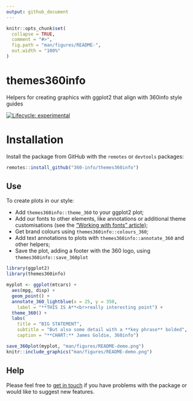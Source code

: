 ```yaml
---
output: github_document
---
```


<!-- README.md is generated from README.Rmd. Please edit that file -->

```r
knitr::opts_chunk$set(
  collapse = TRUE,
  comment = "#>",
  fig.path = "man/figures/README-",
  out.width = "100%"
)
```

# themes360info
Helpers for creating graphics with ggplot2 that align with 360info style guides

<!-- badges: start -->
[![Lifecycle: experimental](https://img.shields.io/badge/lifecycle-stable-green.svg)](https://lifecycle.r-lib.org/articles/stages.html#stable)
<!-- badges: end -->

# Installation

Install the package from GitHub with the `remotes` or `devtools` packages:

```r
remotes::install_github("360-info/themes360info")
```

## Use

To create plots in our style:

* Add `themes360info::theme_360` to your ggplot2 plot;
* Add our fonts to other elements, like annotations or additional theme customisations (see the ["Working with fonts" article](articles/articles/working-with-fonts.html));
* Get brand colours using `themes360info::colours_360`;
* Add text annotations to plots with `themes360info::annotate_360` and other helpers;
* Save the plot, adding a footer with the 360 logo, using `themes360info::save_360plot`

```r
library(ggplot2)
library(themes360info)

myplot <- ggplot(mtcars) +
  aes(mpg, disp) +
  geom_point() +
  annotate_360_lightblue(x = 25, y = 350,
    label = "**THIS IS A**<br>really interesting point") +
  theme_360() +
  labs(
    title = "BIG STATEMENT",
    subtitle = "But also some detail with a **key phrase** bolded",
    caption = "**CHART:** James Goldie, 360info")

save_360plot(myplot, "man/figures/README-demo.png")
knitr::include_graphics("man/figures/README-demo.png")
```

## Help

Please feel free to [get in touch](https://github.com/360-info/themes360info/issues/new) if you have problems with the package or would like to suggest new features.
